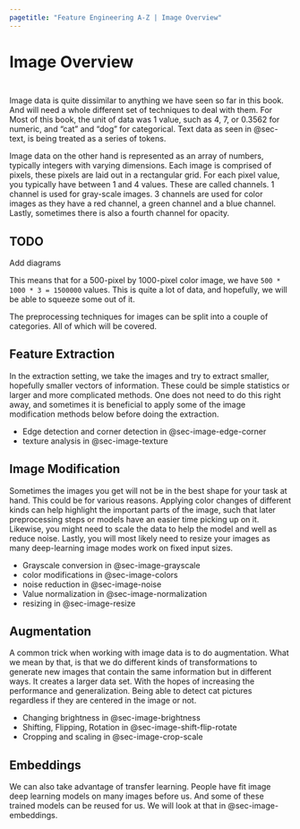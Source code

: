 ```yaml
---
pagetitle: "Feature Engineering A-Z | Image Overview"
---
```


# Image Overview {#sec-image}

::: {style="visibility: hidden; height: 0px;"}
## Image Overview
:::

Image data is quite dissimilar to anything we have seen so far in this book. And will need a whole different set of techniques to deal with them. For Most of this book, the unit of data was 1 value, such as 4, 7, or 0.3562 for numeric, and "cat" and "dog" for categorical. Text data as seen in @sec-text, is being treated as a series of tokens.

Image data on the other hand is represented as an array of numbers, typically integers with varying dimensions. Each image is comprised of pixels, these pixels are laid out in a rectangular grid. For each pixel value, you typically have between 1 and 4 values. These are called channels. 1 channel is used for gray-scale images. 3 channels are used for color images as they have a red channel, a green channel and a blue channel. Lastly, sometimes there is also a fourth channel for opacity.

::: {.callout-caution}
# TODO

Add diagrams
:::

This means that for a 500-pixel by 1000-pixel color image, we have `500 * 1000 * 3 = 1500000` values. This is quite a lot of data, and hopefully, we will be able to squeeze some out of it.

The preprocessing techniques for images can be split into a couple of categories. All of which will be covered.

## Feature Extraction

In the extraction setting, we take the images and try to extract smaller, hopefully smaller vectors of information. These could be simple statistics or larger and more complicated methods. One does not need to do this right away, and sometimes it is beneficial to apply some of the image modification methods below before doing the extraction.

- Edge detection and corner detection in @sec-image-edge-corner
- texture analysis in @sec-image-texture

## Image Modification

Sometimes the images you get will not be in the best shape for your task at hand. This could be for various reasons. Applying color changes of different kinds can help highlight the important parts of the image, such that later preprocessing steps or models have an easier time picking up on it. Likewise, you might need to scale the data to help the model and well as reduce noise. Lastly, you will most likely need to resize your images as many deep-learning image modes work on fixed input sizes.

- Grayscale conversion in @sec-image-grayscale
- color modifications in @sec-image-colors
- noise reduction in @sec-image-noise
- Value normalization in @sec-image-normalization
- resizing in @sec-image-resize

## Augmentation

A common trick when working with image data is to do augmentation. What we mean by that, is that we do different kinds of transformations to generate new images that contain the same information but in different ways. It creates a larger data set. With the hopes of increasing the performance and generalization. Being able to detect cat pictures regardless if they are centered in the image or not.

- Changing brightness in @sec-image-brightness
- Shifting, Flipping, Rotation in @sec-image-shift-flip-rotate
- Cropping and scaling in @sec-image-crop-scale

## Embeddings

We can also take advantage of transfer learning. People have fit image deep learning models on many images before us. And some of these trained models can be reused for us. We will look at that in @sec-image-embeddings.
